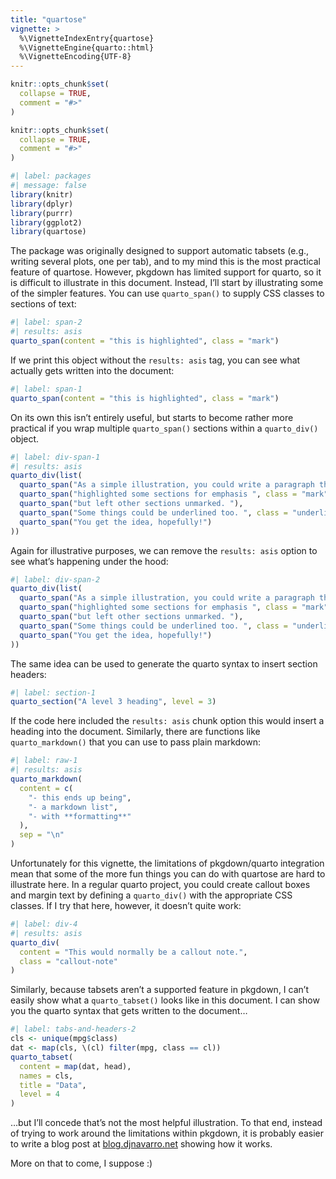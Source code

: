 ```yaml
---
title: "quartose"
vignette: >
  %\VignetteIndexEntry{quartose}
  %\VignetteEngine{quarto::html}
  %\VignetteEncoding{UTF-8}
---
```


```r
knitr::opts_chunk$set(
  collapse = TRUE,
  comment = "#>"
)
```


```r
knitr::opts_chunk$set(
  collapse = TRUE,
  comment = "#>"
)
```

```r
#| label: packages
#| message: false
library(knitr)
library(dplyr)
library(purrr)
library(ggplot2)
library(quartose)
```

The package was originally designed to support automatic tabsets (e.g., writing several plots, one per tab), and to my mind this is the most practical feature of quartose. However, pkgdown has limited support for quarto, so it is difficult to illustrate in this document. Instead, I'll start by illustrating some of the simpler features. You  can use `quarto_span()` to supply CSS classes to sections of text:

```r
#| label: span-2
#| results: asis
quarto_span(content = "this is highlighted", class = "mark")
```

If we print this object without the `results: asis` tag, you can see what actually gets written into the document:

```r
#| label: span-1
quarto_span(content = "this is highlighted", class = "mark")
```

On its own this isn't entirely useful, but starts to become rather more practical if you wrap multiple `quarto_span()` sections within a `quarto_div()` object.

```r
#| label: div-span-1
#| results: asis
quarto_div(list(
  quarto_span("As a simple illustration, you could write a paragraph that "),
  quarto_span("highlighted some sections for emphasis ", class = "mark"),
  quarto_span("but left other sections unmarked. "),
  quarto_span("Some things could be underlined too. ", class = "underline"),
  quarto_span("You get the idea, hopefully!")
))
```

Again for illustrative purposes, we can remove the `results: asis` option to see what's happening under the hood:

```r
#| label: div-span-2
quarto_div(list(
  quarto_span("As a simple illustration, you could write a paragraph that "),
  quarto_span("highlighted some sections for emphasis ", class = "mark"),
  quarto_span("but left other sections unmarked. "),
  quarto_span("Some things could be underlined too. ", class = "underline"),
  quarto_span("You get the idea, hopefully!")
))
```

The same idea can be used to generate the quarto syntax to insert section headers:

```r
#| label: section-1
quarto_section("A level 3 heading", level = 3)
```

If the code here included the `results: asis` chunk option this would insert a heading into the document. Similarly, there are functions like `quarto_markdown()` that you can use to pass plain markdown:

```r
#| label: raw-1
#| results: asis
quarto_markdown(
  content = c(
    "- this ends up being",
    "- a markdown list", 
    "- with **formatting**"
  ),
  sep = "\n"
)
```


Unfortunately for this vignette, the limitations of pkgdown/quarto integration mean that some of the more fun things you can do with quartose are hard to illustrate here. In a regular quarto project, you could create callout boxes and margin text by defining a `quarto_div()` with the appropriate CSS classes. If I try that here, however, it doesn't quite work:

```r
#| label: div-4
#| results: asis
quarto_div(
  content = "This would normally be a callout note.",
  class = "callout-note"
)

```

Similarly, because tabsets aren't a supported feature in pkgdown, I can't easily show what a `quarto_tabset()` looks like in this document. I can show you the quarto syntax that gets written to the document...

```r
#| label: tabs-and-headers-2
cls <- unique(mpg$class)
dat <- map(cls, \(cl) filter(mpg, class == cl))
quarto_tabset(
  content = map(dat, head), 
  names = cls, 
  title = "Data", 
  level = 4
)
```

...but I'll concede that's not the most helpful illustration. To that end, instead of trying to work around the limitations within pkgdown, it is probably easier to write a blog post at [blog.djnavarro.net](https://blog.djnavarro.net) showing how it works. 

More on that to come, I suppose :)


